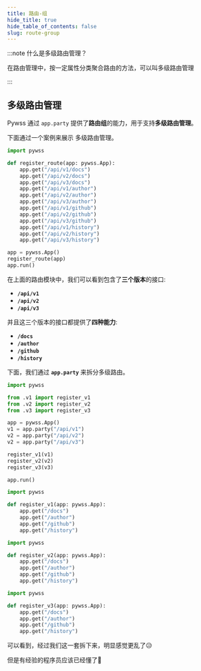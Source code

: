 ```yaml
---
title: 路由-组
hide_title: true
hide_table_of_contents: false
slug: route-group
---
```


:::note 什么是多级路由管理？

在路由管理中，按一定属性分类聚合路由的方法，可以叫多级路由管理

:::

## 多级路由管理

Pywss 通过 `app.party` 提供了**路由组**的能力，用于支持**多级路由管理**。

下面通过一个案例来展示 多级路由管理。

```python title="案例" {4-15}
import pywss

def register_route(app: pywss.App):
    app.get("/api/v1/docs")
    app.get("/api/v2/docs")
    app.get("/api/v3/docs")
    app.get("/api/v1/author")
    app.get("/api/v2/author")
    app.get("/api/v3/author")
    app.get("/api/v1/github")
    app.get("/api/v2/github")
    app.get("/api/v3/github")
    app.get("/api/v1/history")
    app.get("/api/v2/history")
    app.get("/api/v3/history")

app = pywss.App()
register_route(app)
app.run()
```

在上面的路由模块中，我们可以看到包含了**三个版本**的接口:
- **`/api/v1`**
- **`/api/v2`**
- **`/api/v3`**

并且这三个版本的接口都提供了**四种能力**:
- **`/docs`**
- **`/author`**
- **`/github`**
- **`/history`**

下面，我们通过 **`app.party`** 来拆分多级路由。

<Tabs className="unique-tabs">
<TabItem value="main" label="main.py" default>

```python {8-10}
import pywss

from .v1 import register_v1
from .v2 import register_v2
from .v3 import register_v3

app = pywss.App()
v1 = app.party("/api/v1")
v2 = app.party("/api/v2")
v2 = app.party("/api/v3")

register_v1(v1)
register_v2(v2)
register_v3(v3)

app.run()
```

</TabItem>
<TabItem value="v1" label="v1.py">

```python
import pywss

def register_v1(app: pywss.App):
    app.get("/docs")
    app.get("/author")
    app.get("/github")
    app.get("/history")
```

</TabItem>
<TabItem value="v2" label="v2.py">

```python
import pywss

def register_v2(app: pywss.App):
    app.get("/docs")
    app.get("/author")
    app.get("/github")
    app.get("/history")
```

</TabItem>
<TabItem value="v3" label="v3.py">

```python
import pywss

def register_v3(app: pywss.App):
    app.get("/docs")
    app.get("/author")
    app.get("/github")
    app.get("/history")
```

</TabItem>
</Tabs>

可以看到，经过我们这一套拆下来，明显感觉更乱了😥

但是有经验的程序员应该已经懂了😤
